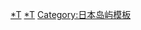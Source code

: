 {{NavboxV2
|name = 伊豆小笠原群島
|title = 伊豆小笠原群島<span style="font-size:smaller; font-weight:normal">（[[東京都島嶼部]]）</span>
|titlestyle = background-color:#dff
|bodyclass = hlist
|group1 = [[伊豆群島]]
|list1-border = child
|list1-type = vertical
  |list1-group1 = 狭義的伊豆群島
  |list1-list1-border = child
  |list1-list1-type = vertical
    |list1-list1-group1 = 有人島
    |list1-list1-list1 =
* [[伊豆大島|大島]]
* [[利島 (日本)|利島]]
* [[新岛|新島]]
* [[式根島]]
* [[神津島]]
* [[三宅島]]
* [[御藏島]]
* [[八丈島]]
* [[青島 (伊豆群島)|青島]]
    |list1-list1-group2=無人島
    |list1-list1-list2=
* [[鵜渡根島]]
* {{Lj|地内島}}
* {{Lj|早島 (東京都)|早島 (東京都)|早島}}
* {{Lj|祇苗島}}
* {{Lj|恩馳島}}
* [[大野原島]]
* [[錢洲]]
* [[藺灘波島]]
* [[八丈小島]]

  |list1-group3 = 豆南群島
  |list1-list3 =
* [[巴榮納列岩]]
*
** [[明神礁]]
* [[須美壽島]]
* [[鳥島 (伊豆群島)|鳥島]]
* [[孀婦岩]]

|group2 = [[小笠原群岛]]
|list2-border = child
|list2-type = vertical
  |list2-group1 = 小笠原群島
  |list2-list1-border = child
  |list2-list1-type = vertical
  |list2-list1-evenodd = swap
    |list2-list1-group1 = [[聟島列島]]
    |list2-list1-list1 =
* [[聟島]]
* {{Lj|嫁島}}
* {{Lj|媒島}}
    |list2-list1-group2=[[父岛列岛|父島列島]]
    |list2-list1-list2=
* [[父岛|父島]]
* [[兄島]]
* [[弟島]]
* [[南島 (東京都)|南島]]
    |list2-list1-group3 = [[母岛列岛|母島列島]]
    |list2-list1-list3 =
* [[母岛|母島]]
* [[姊島]]
* [[妹岛|妹島]]
* [[姪島]]

  |list2-group3 = [[火山列島 (日本)|火山列島]]（硫磺列島）
  |list2-list3 =
* [[北硫磺島]]
* [[硫磺島]]
* [[南硫磺島]]
*
** [[福德岡之場]]
** {{Lj|南日吉海山}}
** {{Lj|福神海山}}
  |list2-group4 = 遠處島嶼
  |list2-list4 =
* [[西之島 (小笠原群島)|西之島]]
* [[沖之鳥島]]
* [[南鸟岛|南鳥島]]

|group3 = 行政機關
|list3-border = child
|list3-type = vertical
  |list3-group1 = 行政區劃
  |list3-list1 =
* [[大島町]]
* [[利島村]]
* [[新島村]]
* [[神津島村]]
* [[三宅村]]
* [[御藏島村]]
* [[八丈町]]
* [[青島村]]
* [[小笠原村]]
  |list3-group2 = 東京都機關
  |list3-list2 =
* [[大島支廳 (東京都)|大島支廳]]
* [[三宅支廳]]
* [[八丈支廳]]
* [[小笠原支廳]]
* [[東京都島嶼農林水産總合中心]]
  |list3-group3 = 國家機關
  |list3-list3 =
* [[小笠原總合事務所]]

|group4 = 交通
|list4-border = child
|list4-type = vertical
|list4-evenodd = swap
  |list4-group1 = 航運
  |list4-list1 =
* {{Lj|東海汽船}}
** [[一串紅丸]]
** {{Lj|橘丸}}
* {{Lj|神新汽船}}
** [[渡船阿潔莉亞]]
* [[新島村營連絡船]]
** 錦
* {{Lj|小笠原海運}}
** {{Lj|小笠原丸}}
* [[伊豆諸島開發]]
** [[青島丸]]
** [[母島丸]]
* {{Lj|共勝丸}}
** 第二十八共勝丸
  |list4-group2 = 航空運輸
  |list4-list2 =
* [[全日本空輸]]
* [[東邦航空]]
** {{Lj|東京愛らんどシャトル}}
* [[新中央航空]]
* [[調布飛行場]]
* [[大島機場]]
* [[新島機場]]
* [[神津島機場]]
* [[三宅島機場]]
* [[八丈島機場]]
  |list4-group3 = 島内交通
  |list4-list3 =
* {{Lj|大島旅客自動車}}
** 大島巴士
* [[新島村免費巡回巴士]]
* [[神津島村營巴士]]
* [[三宅村營巴士]]
* [[八丈町營巴士]]
* [[小笠原村營巴士]]

|group5 = 團體・企業
|list5-border = child
|list5-type = vertical
  |list5-group1 = 團體
  |list5-list1 =
* [[東京島嶼農業協同組合]]
* {{Lj|七島信用組合}}
  |list5-group2 = 企業
  |list5-list2 =

|group6 = 文化
|list6 =
* {{Lj|北部伊豆諸島方言}}
* [[八丈語]]
* [[小笠原語]]
* [[明日叶|明日葉]]
* [[臭魚乾]]
* {{Lj|島寿司}}
* [[苦茶油]]
* [[新島玻璃]]
|group7 = 歷史
|list7 =
* [[石野遺址]]
* [[流刑]]
* {{Lj|還住}}
* [[硫磺島戰役]]
* [[美國統治小笠原群島時期]]
|group8 = 相關條目
|list8 =
* {{Lj|伊豆七島}}
* {{Lj|南方諸島}}
* [[伊豆小笠原馬利安納島弧]]
* [[伊豆小笠原海溝]]
* [[中鳥島]]
* [[洛斯渣甸群島]]
* [[北馬利安納群島]]
* [[密克羅尼西亞群島]]
* [[富士箱根伊豆國立公園]]
* [[小笠原國立公園]]
* [[小笠原群島自然]]
* [[南硫黃島原生自然環境保全地域]]
* [[三原山]]
|below =
* {{Icon|Commons}} [[:Commons:Izu Islands|伊豆群島]]
* {{Icon|Commons}} [[:Commons:Ogasawara Islands|小笠原群島]] 
}}<noinclude>
[[Category:伊豆群島|*T]]
[[Category:小笠原群島|*T]]
[[Category:日本岛屿模板]]
</noinclude>